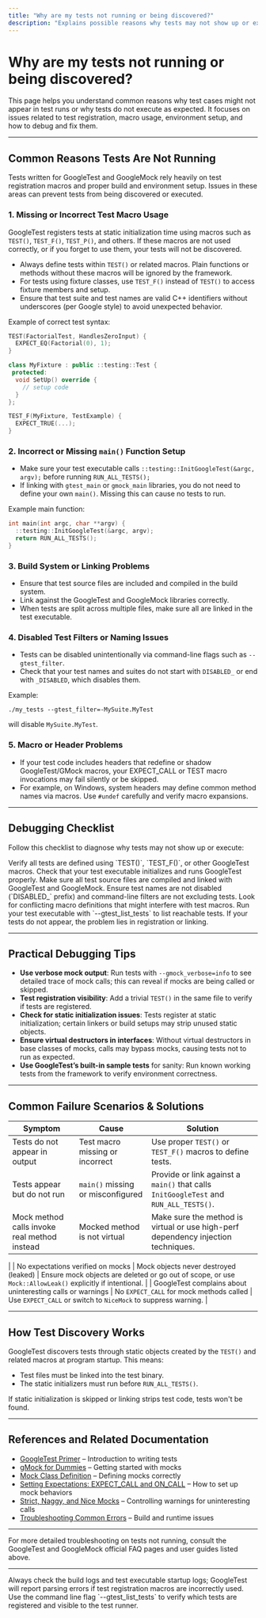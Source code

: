 ```yaml
---
title: "Why are my tests not running or being discovered?"
description: "Explains possible reasons why tests may not show up or execute, including issues with test registration, macros, and environment setup. Offers checklists and actionable debugging tips."
---
```


# Why are my tests not running or being discovered?

This page helps you understand common reasons why test cases might not appear in test runs or why tests do not execute as expected. It focuses on issues related to test registration, macro usage, environment setup, and how to debug and fix them.

---

## Common Reasons Tests Are Not Running

Tests written for GoogleTest and GoogleMock rely heavily on test registration macros and proper build and environment setup. Issues in these areas can prevent tests from being discovered or executed.

### 1. Missing or Incorrect Test Macro Usage

GoogleTest registers tests at static initialization time using macros such as `TEST()`, `TEST_F()`, `TEST_P()`, and others. If these macros are not used correctly, or if you forget to use them, your tests will not be discovered.

- Always define tests within `TEST()` or related macros. Plain functions or methods without these macros will be ignored by the framework.
- For tests using fixture classes, use `TEST_F()` instead of `TEST()` to access fixture members and setup.
- Ensure that test suite and test names are valid C++ identifiers without underscores (per Google style) to avoid unexpected behavior.

Example of correct test syntax:

```cpp
TEST(FactorialTest, HandlesZeroInput) {
  EXPECT_EQ(Factorial(0), 1);
}

class MyFixture : public ::testing::Test {
 protected:
  void SetUp() override {
    // setup code
  }
};

TEST_F(MyFixture, TestExample) {
  EXPECT_TRUE(...);
}
```

### 2. Incorrect or Missing `main()` Function Setup

- Make sure your test executable calls `::testing::InitGoogleTest(&argc, argv);` before running `RUN_ALL_TESTS();`
- If linking with `gtest_main` or `gmock_main` libraries, you do not need to define your own `main()`. Missing this can cause no tests to run.

Example main function:

```cpp
int main(int argc, char **argv) {
  ::testing::InitGoogleTest(&argc, argv);
  return RUN_ALL_TESTS();
}
```

### 3. Build System or Linking Problems

- Ensure that test source files are included and compiled in the build system.
- Link against the GoogleTest and GoogleMock libraries correctly.
- When tests are split across multiple files, make sure all are linked in the test executable.

### 4. Disabled Test Filters or Naming Issues

- Tests can be disabled unintentionally via command-line flags such as `--gtest_filter`.
- Check that your test names and suites do not start with `DISABLED_` or end with `_DISABLED`, which disables them.

Example:

```shell
./my_tests --gtest_filter=-MySuite.MyTest
```

will disable `MySuite.MyTest`.

### 5. Macro or Header Problems

- If your test code includes headers that redefine or shadow GoogleTest/GMock macros, your EXPECT_CALL or TEST macro invocations may fail silently or be skipped.
- For example, on Windows, system headers may define common method names via macros. Use `#undef` carefully and verify macro expansions.

---

## Debugging Checklist

Follow this checklist to diagnose why tests may not show up or execute:

<Steps>
<Step title="Confirm Macro Usage">
Verify all tests are defined using `TEST()`, `TEST_F()`, or other GoogleTest macros.
</Step>
<Step title="Validate main() Setup">
Check that your test executable initializes and runs GoogleTest properly.
</Step>
<Step title="Inspect Build and Link Settings">
Make sure all test source files are compiled and linked with GoogleTest and GoogleMock.
</Step>
<Step title="Check for Disabled Tests or Filters">
Ensure test names are not disabled (`DISABLED_` prefix) and command-line filters are not excluding tests.
</Step>
<Step title="Review Macro Conflicts">
Look for conflicting macro definitions that might interfere with test macros.
</Step>
</Steps>

<Note>
Run your test executable with `--gtest_list_tests` to list reachable tests. If your tests do not appear, the problem lies in registration or linking.
</Note>

---

## Practical Debugging Tips

- **Use verbose mock output**: Run tests with `--gmock_verbose=info` to see detailed trace of mock calls; this can reveal if mocks are being called or skipped.
- **Test registration visibility**: Add a trivial `TEST()` in the same file to verify if tests are registered.
- **Check for static initialization issues**: Tests register at static initialization; certain linkers or build setups may strip unused static objects.
- **Ensure virtual destructors in interfaces**: Without virtual destructors in base classes of mocks, calls may bypass mocks, causing tests not to run as expected.
- **Use GoogleTest’s built-in sample tests** for sanity: Run known working tests from the framework to verify environment correctness.

---

## Common Failure Scenarios & Solutions

| Symptom | Cause | Solution |
| -------- | ------ | -------- |
| Tests do not appear in output | Test macro missing or incorrect | Use proper `TEST()` or `TEST_F()` macros to define tests. |
| Tests appear but do not run | `main()` missing or misconfigured | Provide or link against a `main()` that calls `InitGoogleTest` and `RUN_ALL_TESTS()`. |
| Mock method calls invoke real method instead | Mocked method is not virtual | Make sure the method is virtual or use high-perf dependency injection techniques.
|
| No expectations verified on mocks | Mock objects never destroyed (leaked) | Ensure mock objects are deleted or go out of scope, or use `Mock::AllowLeak()` explicitly if intentional. |
| GoogleTest complains about uninteresting calls or warnings | No `EXPECT_CALL` for mock methods called | Use `EXPECT_CALL` or switch to `NiceMock` to suppress warning. |

---

## How Test Discovery Works

GoogleTest discovers tests through static objects created by the `TEST()` and related macros at program startup. This means:

- Test files must be linked into the test binary.
- The static initializers must run before `RUN_ALL_TESTS()`.

If static initialization is skipped or linking strips test code, tests won't be found.

---

## References and Related Documentation

- [GoogleTest Primer](docs/primer.md) – Introduction to writing tests
- [gMock for Dummies](docs/gmock_for_dummies.md) – Getting started with mocks
- [Mock Class Definition](api-reference/mocking-framework/mock-class-definition.md) – Defining mocks correctly
- [Setting Expectations: EXPECT_CALL and ON_CALL](api-reference/mocking-framework/setting-expectations.md) – How to set up mock behaviors
- [Strict, Naggy, and Nice Mocks](api-reference/mocking-framework/strict-naggy-nice-mocks.md) – Controlling warnings for uninteresting calls
- [Troubleshooting Common Errors](faq/troubleshooting-usage/common-errors.md) – Build and runtime issues

---

For more detailed troubleshooting on tests not running, consult the GoogleTest and GoogleMock official FAQ pages and user guides listed above.

---

<Tip>
Always check the build logs and test executable startup logs; GoogleTest will report parsing errors if test registration macros are incorrectly used.
</Tip>

<Info>
Use the command line flag `--gtest_list_tests` to verify which tests are registered and visible to the test runner.
</Info>